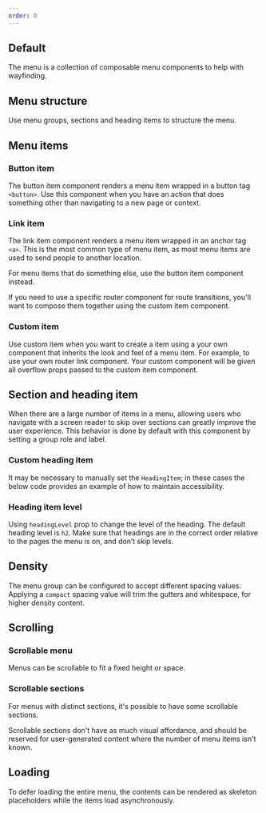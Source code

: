 ```yaml
---
order: 0
---
```



## Default

The menu is a collection of composable menu components to help with wayfinding.

<Example Component={MenuDefault} packageName="@atlaskit/menu" />

## Menu structure

Use menu groups, sections and heading items to structure the menu.

<Example Component={MenuStructure} packageName="@atlaskit/menu" />

## Menu items

### Button item

The button item component renders a menu item wrapped in a button tag `<button>`. Use this component
when you have an action that does something other than navigating to a new page or context.

<Example Component={ButtonItem} packageName="@atlaskit/menu" />

### Link item

The link item component renders a menu item wrapped in an anchor tag `<a>`. This is the most common
type of menu item, as most menu items are used to send people to another location.

For menu items that do something else, use the button item component instead.

If you need to use a specific router component for route transitions, you'll want to compose them
together using the custom item component.

<Example Component={LinkItem} packageName="@atlaskit/menu" />

### Custom item

Use custom item when you want to create a item using a your own component that inherits the look and
feel of a menu item. For example, to use your own router link component. Your custom component will
be given all overflow props passed to the custom item component.

<Example Component={CustomItem} packageName="@atlaskit/menu" />

## Section and heading item

When there are a large number of items in a menu, allowing users who navigate with a screen reader
to skip over sections can greatly improve the user experience. This behavior is done by default with
this component by setting a group role and label.

<Example Component={HeadingItem} packageName="@atlaskit/menu" />

### Custom heading item

It may be necessary to manually set the `HeadingItem`; in these cases the below code provides an
example of how to maintain accessibility.

<Example Component={HeadingItemCustom} packageName="@atlaskit/menu" />

### Heading item level

Using `headingLevel` prop to change the level of the heading. The default heading level is `h2`.
Make sure that headings are in the correct order relative to the pages the menu is on, and don’t
skip levels.

<Example Component={HeadingItemLeveling} packageName="@atlaskit/menu" />

## Density

The menu group can be configured to accept different spacing values. Applying a `compact` spacing
value will trim the gutters and whitespace, for higher density content.

<Example Component={MenuDensity} packageName="@atlaskit/menu" />

## Scrolling

### Scrollable menu

Menus can be scrollable to fit a fixed height or space.

<Example Component={MenuScrollable} packageName="@atlaskit/menu" />

### Scrollable sections

For menus with distinct sections, it's possible to have some scrollable sections.

Scrollable sections don't have as much visual affordance, and should be reserved for user-generated
content where the number of menu items isn't known.

<Example Component={MenuScrollableSection} packageName="@atlaskit/menu" />

## Loading

To defer loading the entire menu, the contents can be rendered as skeleton placeholders while the
items load asynchronously.

<Example Component={MenuLoading} packageName="@atlaskit/menu" />
